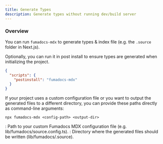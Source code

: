 ```yaml
---
title: Generate Types
description: Generate types without running dev/build server
---
```


### Overview

You can run `fumadocs-mdx` to generate types & index file (e.g. the `.source` folder in Next.js).

Optionally, you can run it in post install to ensure types are generated when initializing the project.

```json title="package.json"
{
  "scripts": {
    "postinstall": "fumadocs-mdx"
  }
}
```

If your project uses a custom configuration file or you want to output the generated files to a different directory, you can provide these paths directly as command-line arguments:

```npm
npx fumadocs-mdx <config-path> <output-dir>
```
<config-path>: Path to your custom Fumadocs MDX configuration file (e.g. lib/fumadocs/source.config.ts).
<output-dir>: Directory where the generated files should be written (lib/fumadocs/.source).
